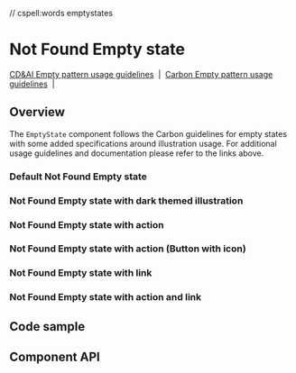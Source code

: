 // cspell:words emptystates

# Not Found Empty state

[CD&AI Empty pattern usage guidelines](https://pages.github.ibm.com/cdai-design/pal/patterns/empty-state/usage/)
&nbsp;|&nbsp;
[Carbon Empty pattern usage guidelines](https://www.carbondesignsystem.com/patterns/empty-states-pattern/)
&nbsp;|&nbsp;

## Overview

The `EmptyState` component follows the Carbon guidelines for empty states with
some added specifications around illustration usage. For additional usage
guidelines and documentation please refer to the links above.

### Default Not Found Empty state

<Canvas>
  <Story id={getStoryId(NotFoundEmptyState.displayName, 'default')} />
</Canvas>

### Not Found Empty state with dark themed illustration

<Canvas>
  <Story
    id={getStoryId(
      NotFoundEmptyState.displayName,
      'with-dark-mode-illustration'
    )}
  />
</Canvas>

### Not Found Empty state with action

<Canvas>
  <Story id={getStoryId(NotFoundEmptyState.displayName, 'with-action')} />
</Canvas>

### Not Found Empty state with action (Button with icon)

<Canvas>
  <Story
    id={getStoryId(NotFoundEmptyState.displayName, 'with-action-icon-button')}
  />
</Canvas>

### Not Found Empty state with link

<Canvas>
  <Story id={getStoryId(NotFoundEmptyState.displayName, 'with-link')} />
</Canvas>

### Not Found Empty state with action and link

<Canvas>
  <Story
    id={getStoryId(NotFoundEmptyState.displayName, 'with-action-and-link')}
  />
</Canvas>

## Code sample

<CodesandboxLink exampleDirectory="EmptyStates" />

## Component API

<ArgsTable />
